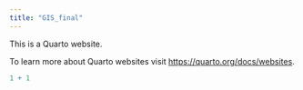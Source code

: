 ```yaml
---
title: "GIS_final"
---
```


This is a Quarto website.

To learn more about Quarto websites visit <https://quarto.org/docs/websites>.

```r
1 + 1
```
